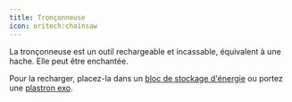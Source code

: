 ```yaml
---
title: Tronçonneuse
icon: oritech:chainsaw
---
```


La tronçonneuse est un outil rechargeable et incassable, équivalent à une hache. Elle peut être enchantée. 

Pour la recharger, placez-la dans un [bloc de stockage d'énergie](../logistics/energy) ou portez une [plastron exo](../tools/exo_armor).

